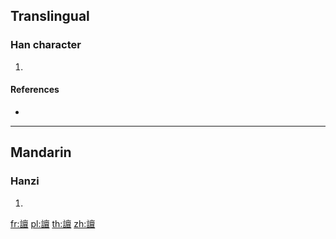 {{character info/new}}
==Translingual==

===Han character===
{{Han char|rn=149|rad=言|as=13|sn=20|four=00617|canj=YRYWM}}

# {{defn|Han|sort=言13}}

====References====
* {{Han ref|kx=1182.210|dkj=36000|dj=1645.210|hdz=64025.100|uh=8B60|ud=35680|bh=F4CE|bd=62670}}

----

==Mandarin==

===Hanzi===
{{cmn-hanzi|pin=[[tān]] ([[tan1]])|wg=t'an<sup>1</sup>}}

# {{defn|lang=cmn|sort=言13}}

[[fr:譠]]
[[pl:譠]]
[[th:譠]]
[[zh:譠]]